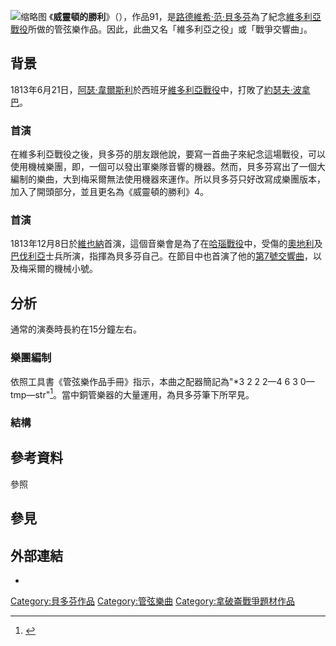 [[File:Ludwig_van_Beethoven_-_Wellingtons_Sieg_-_Titelseite_(1816).jpg|缩略图]]
《'''威靈頓的勝利'''》（{{lang-de|Wellingtons Sieg}}），作品91，是[[路德維希·范·貝多芬|路德維希·范·貝多芬]]為了紀念[[維多利亞戰役|維多利亞戰役]]所做的管弦樂作品。因此，此曲又名「維多利亞之役」或「戰爭交響曲」。

== 背景 ==
1813年6月21日，[[阿瑟·韋爾斯利，第一代威靈頓公爵|阿瑟·韋爾斯利]]於西班牙[[維多利亞戰役|維多利亞戰役]]中，打敗了[[約瑟夫·波拿巴|約瑟夫·波拿巴]]。
{{expand section}}

=== 首演 ===
在維多利亞戰役之後，貝多芬的朋友{{link-de|約翰·尼波默克·梅采爾|Johann Nepomuk Maelzel|梅采爾}}跟他說，要寫一首曲子來紀念這場戰役，可以使用機械樂團，即{{le|百音琴|Panharmonicon}}，一個可以發出軍樂隊音響的機器。然而，貝多芬寫出了一個大編制的樂曲，大到梅采爾無法使用機器來運作。所以貝多芬只好改寫成樂團版本，加入了開頭部分，並且更名為《威靈頓的勝利》4。

=== 首演 ===
1813年12月8日於[[維也納|維也納]]首演，這個音樂會是為了在[[哈瑙戰役|哈瑙戰役]]中，受傷的[[奧地利|奧地利]]及[[巴伐利亞|巴伐利亞]]士兵所演，指揮為貝多芬自己。在節目中也首演了他的[[第7號交響曲_(貝多芬)|第7號交響曲]]，以及梅采爾的機械小號。

== 分析 ==
通常的演奏時長約在15分鐘左右。

=== 樂團編制 ===
依照工具書《管弦樂作品手冊》指示，本曲之配器簡記為"*3 2 2 2—4 6 3 0—tmp—str"<ref>{{Cite book|title=''ORCHESTRAL MUSIC: A Handbook.''|url=https://archive.org/details/orchestralmusic00dani|last=Daniels|first=David|publisher=Scarecrow Press, Inc.|year=1996|isbn=0-8108-3228-3|location=Lanham|pages=[https://archive.org/details/orchestralmusic00dani/page/n66 54]|edition=3rd ed.}}</ref>。當中銅管樂器的大量運用，為貝多芬筆下所罕見。

=== 結構 ===
{{expand section}}

== 參考資料 ==
;參照
{{reflist}}

== 參見 ==
{{portal box|古典音樂}}

== 外部連結 ==
* {{IMSLP2|work=Wellingtons_Sieg_Op.91_%28Beethoven%2C_Ludwig_van%29|cname=《威靈頓的勝利》}}

{{Authority control}}

[[Category:貝多芬作品|Category:貝多芬作品]]
[[Category:管弦樂曲|Category:管弦樂曲]]
[[Category:拿破崙戰爭題材作品|Category:拿破崙戰爭題材作品]]
